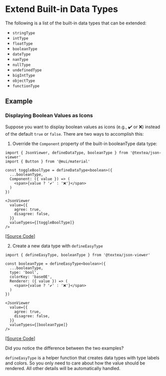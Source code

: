 
# Extend Built-in Data Types

The following is a list of the built-in data types that can be extended:

- `stringType`
- `intType`
- `floatType`
- `booleanType`
- `dateType`
- `nanType`
- `nullType`
- `undefinedType`
- `bigIntType`
- `objectType`
- `functionType`


## Example

### Displaying Boolean Values as Icons

Suppose you want to display boolean values as icons (e.g., ✔️ or ❌) instead of the default `true` or `false`. There are two ways to accomplish this:

1. Override the `Component` property of the built-in booleanType data type:


<JsonViewerToggleBoolean1 />

```tsx
import { JsonViewer, defineDataType, booleanType } from '@textea/json-viewer'
import { Button } from '@mui/material'

const toggleBoolType = defineDataType<boolean>({
  ...booleanType,
  Component: ({ value }) => (
    <span>{value ? '✔️' : '❌'}</span>
  )
})

<JsonViewer
  value={{
    agree: true,
    disagree: false,
  }}
  valueTypes={[toggleBoolType]}
/>
```
[[Source Code]](https://github.com/TexteaInc/json-viewer/blob/main/docs/examples/JsonViewerToggleBoolean.tsx)

2. Create a new data type with `defineEasyType`

<JsonViewerToggleBoolean2 />

```tsx
import { defineEasyType, booleanType } from '@textea/json-viewer'

const booleanType = defineEasyType<boolean>({
  ...booleanType,
  type: 'bool',
  colorKey: 'base0E',
  Renderer: ({ value }) => (
    <span>{value ? '✔️' : '❌'}</span>
  )
})

<JsonViewer
  value={{
    agree: true,
    disagree: false,
  }}
  valueTypes={[booleanType]}
/>
```
[[Source Code]](https://github.com/TexteaInc/json-viewer/blob/main/docs/examples/JsonViewerToggleBoolean.tsx)

Did you notice the difference between the two examples?

`defineEasyType` is a helper function that creates data types with type labels and colors. So you only need to care about how the value should be rendered. All other details will be automatically handled.
